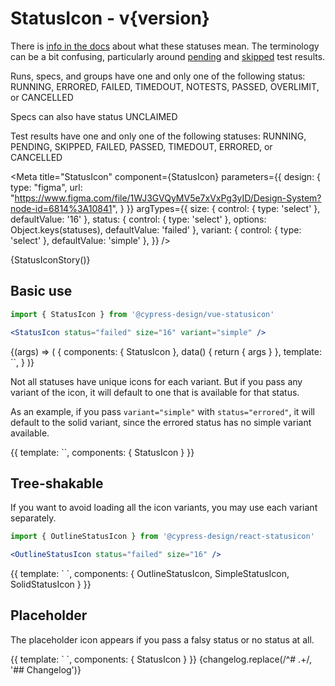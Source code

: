 


<h1>StatusIcon<span className="text-lg font-normal"> - v{version}</span></h1>

There is <a href="https://on.cypress.io/writing-and-organizing-tests" target="_blank">info in the docs</a> about what these statuses mean. The terminology can be a bit confusing, particularly around <a href="https://docs.cypress.io/guides/core-concepts/writing-and-organizing-tests#Pending" target="_blank">pending</a> and <a href="https://docs.cypress.io/guides/core-concepts/writing-and-organizing-tests#Skipped" target="_blank">skipped</a> test results.

Runs, specs, and groups have one and only one of the following status: RUNNING, ERRORED, FAILED, TIMEDOUT, NOTESTS, PASSED, OVERLIMIT, or CANCELLED

Specs can also have status UNCLAIMED

Test results have one and only one of the following statuses: RUNNING, PENDING, SKIPPED, FAILED, PASSED, TIMEDOUT, ERRORED, or CANCELLED

<Meta
  title="StatusIcon"
  component={StatusIcon}
  parameters={{
    design: {
      type: "figma",
      url: "https://www.figma.com/file/1WJ3GVQyMV5e7xVxPg3yID/Design-System?node-id=6814%3A10841",
    }
  }}
  argTypes={{
    size: {
      control: { type: 'select' },
      defaultValue: '16'
    },
    status: {
      control: { type: 'select' },
      options: Object.keys(statuses),
      defaultValue: 'failed'
    },
    variant: {
      control: { type: 'select' },
      defaultValue: 'simple'
    },
  }} />

<Canvas withSource="none">
  <Story name="StatusIcon">
    {StatusIconStory()}
  </Story>
</Canvas>

## Basic use

```jsx
import { StatusIcon } from '@cypress-design/vue-statusicon'

<StatusIcon status="failed" size="16" variant="simple" />
```

<Canvas>
  <Story name="Basic use">
    {(args) => (
      {
        components: { StatusIcon },
        data() {
          return { args }
        },
        template: `<StatusIcon v-bind="this.args" />`,
      }
    )}
  </Story>
</Canvas>

Not all statuses have unique icons for each variant. But if you pass any variant of the icon, it will default to one that is available for that status.

As an example, if you pass `variant="simple"` with `status="errored"`, it will default to the solid variant, since the errored status has no simple variant available.

<Canvas>
  <Story name="Any variant">
    {{
      template: `<StatusIcon status="errored" size="16" variant="simple" />`,
      components: { StatusIcon }
    }}
  </Story>
</Canvas>

## Tree-shakable

If you want to avoid loading all the icon variants, you may use each variant separately.

```jsx
import { OutlineStatusIcon } from '@cypress-design/react-statusicon'

<OutlineStatusIcon status="failed" size="16" />
```

<Canvas>
  <Story name="Tree-shakable">
    {{
      template: `
        <OutlineStatusIcon
          status="failed"
          size="16"
        />
        <SimpleStatusIcon
          status="failed"
          size="16"
        />
        <SolidStatusIcon
          status="failed"
          size="16"
        />`,
        components: { OutlineStatusIcon, SimpleStatusIcon, SolidStatusIcon }
    }}
  </Story>
</Canvas>

## Placeholder

The placeholder icon appears if you pass a falsy status or no status at all.

<Canvas>
  <Story name="Placeholder">
    {{
      template: `
        <StatusIcon
          :status="null"
          size="16"
          variant="simple"
        />
        <StatusIcon
          size="16"
          variant="simple"
        />
      `,
      components: { StatusIcon }
    }}
  </Story>
</Canvas>

<ArgsTable />

<Description>
  {changelog.replace(/^# .+/, '## Changelog')}
</Description>


